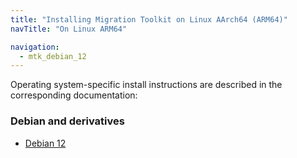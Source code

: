 ```yaml
---
title: "Installing Migration Toolkit on Linux AArch64 (ARM64)"
navTitle: "On Linux ARM64"

navigation:
  - mtk_debian_12
---
```


Operating system-specific install instructions are described in the corresponding documentation:

### Debian and derivatives

- [Debian 12](mtk_debian_12)
